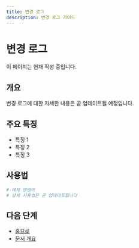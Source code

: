 ```yaml
---
title: 변경 로그
description: 변경 로그 가이드
---
```


# 변경 로그

이 페이지는 현재 작성 중입니다.

## 개요

변경 로그에 대한 자세한 내용은 곧 업데이트될 예정입니다.

## 주요 특징

- 특징 1
- 특징 2
- 특징 3

## 사용법

```bash
# 예제 명령어
# 상세 사용법은 곧 업데이트됩니다
```

## 다음 단계

- [홈으로](/ko)
- [문서 개요](/ko/introduction/overview)
